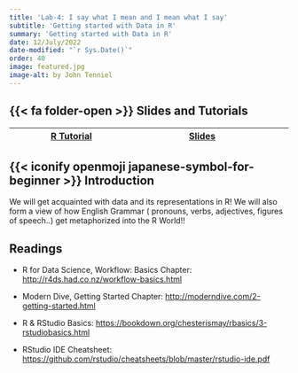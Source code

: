 ```yaml
---
title: 'Lab-4: I say what I mean and I mean what I say'
subtitle: 'Getting started with Data in R'
summary: 'Getting started with Data in R'
date: 12/July/2022
date-modified: "`r Sys.Date()`"
order: 40
image: featured.jpg
image-alt: by John Tenniel
---
```


## {{< fa folder-open >}} Slides and Tutorials

| <a href="../../../../labs/r-labs/pronouns/pronouns.qmd"><i class="fa-brands fa-r-project"></i> R Tutorial</a> | <a href="../../../../slides/r-slides/working-in-R/index.qmd"><iconify-icon icon="icon-park:ppt"></iconify-icon> Slides </a> |     |     |
|---------------------------------------------------------------------------------------------------------------|-----------------------------------------------------------------------------------------------------------------------------|-----|-----|

## {{< iconify openmoji japanese-symbol-for-beginner >}} Introduction

We will get acquainted with data and its representations in R! We will
also form a view of how English Grammar ( pronouns, verbs, adjectives,
figures of speech..) get metaphorized into the R World!!

## Readings

-   R for Data Science, Workflow: Basics Chapter:
    <http://r4ds.had.co.nz/workflow-basics.html>

-   Modern Dive, Getting Started Chapter:
    <http://moderndive.com/2-getting-started.html>

-   R & RStudio Basics:
    <https://bookdown.org/chesterismay/rbasics/3-rstudiobasics.html>

-   RStudio IDE Cheatsheet:
    <https://github.com/rstudio/cheatsheets/blob/master/rstudio-ide.pdf>
